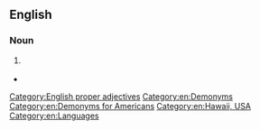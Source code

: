 {{also|Hawai'ian|Hawai`ian|Hawaiian}}
==English==

===Noun===
{{en-noun}}

# {{lb|en|Hawaii}} {{alternative spelling of|en|Hawaiian}}
* {{quote-book
|en
|year=2007
|last=Goldberg
|first=Jake
|author2=Joyce Hart
|chapter=Geography: The Island State
|title=Hawaiʻi
|url=https://archive.org/details/hawaii0000gold_k4y8/
|genre=[[juvenile|Juvenile]] Literature
|publisher={{w|Marshall Cavendish}}
|ISBN=978-0-7614-2349-2
|LCCN=2006010119
|OCLC=795568936
|page=19
|pageurl=https://archive.org/details/hawaii0000gold_k4y8/page/19/
|text=Today Molokaʻi is often called the Friendly Isle, possibly due to the fact that the largest population of Native Hawaiians live there. Historically, Molokaʻi has been a place for the spiritual leaders of the '''Hawaiʻian''' culture to gather.}}

[[Category:English proper adjectives]]
[[Category:en:Demonyms]]
[[Category:en:Demonyms for Americans]]
[[Category:en:Hawaii, USA]]
[[Category:en:Languages]]